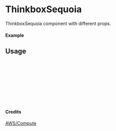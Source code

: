 
<Meta of={ThinkboxSequoia} title="AWS/Compute/ThinkboxSequoia" />

# ThinkboxSequoia

ThinkboxSequoia component with different props.

#### Example

<Canvas of={ThinkboxSequoia.Primary} />

## Usage

```ts
import { ThinkboxSequoia } from "yadl-ui";

const Example = () => {
  return (
      <ThinkboxSequoia />
  );
};

export default Example;
```

#### Credits
[AWS/Compute](https://aws-icons.com/)
